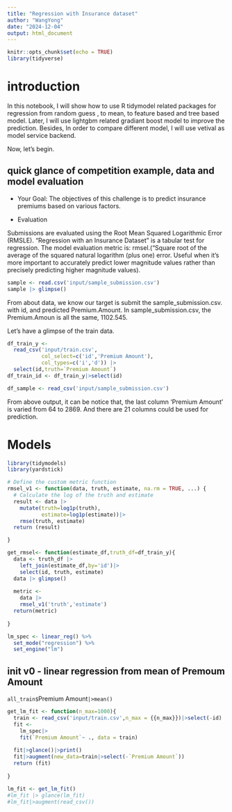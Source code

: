 ```yaml
---
title: "Regression with Insurance dataset"
author: "WangYong"
date: "2024-12-04"
output: html_document
---
```


```r
knitr::opts_chunk$set(echo = TRUE)
library(tidyverse)

```

# introduction

In this notebook, I will show how to use R tidymodel related packages for regression from random guess , to mean, to feature based and tree based model. Later, I will use lightgbm related gradiant boost model to improve the prediction.
Besides, In order to compare different model, I will use vetival as model service backend. 

Now, let's begin.

## quick glance of competition example, data and model evaluation
- Your Goal: 
The objectives of this challenge is to predict insurance premiums based on various factors.

- Evaluation

Submissions are evaluated using the Root Mean Squared Logarithmic Error (RMSLE).
"Regression with an Insurance Dataset" is a tabular test for regression. 
The model evaluation metric is: rmsel.("Square root of the average of the squared natural logarithm (plus one) error. Useful when it's more important to accurately predict lower magnitude values rather than precisely predicting higher magnitude values).

```r
sample <- read.csv('input/sample_submission.csv')
sample |> glimpse()
```

From about data, we know our target is submit the sample_submission.csv. with id, and predicted Premium.Amount. In sample_submission.csv, the Premium.Amoun is all the same, 1102.545. 

Let's have a glimpse of the train data.

```r
df_train_y <- 
  read_csv('input/train.csv',
           col_select=c('id','Premium Amount'),
           col_types=c('i','d')) |>
  select(id,truth=`Premium Amount`)
df_train_id <- df_train_y|>select(id)

df_sample <- read_csv('input/sample_submission.csv')
```
From above output, it can be notice that, the last column 'Premium Amount' is varied from 64 to 2869. And there are 21 columns could be used for prediction.

# Models 
```r
library(tidymodels)
library(yardstick)

# Define the custom metric function
rmsel_v1 <- function(data, truth, estimate, na.rm = TRUE, ...) {
  # Calculate the log of the truth and estimate
  result <- data |> 
    mutate(truth=log1p(truth),
           estimate=log1p(estimate))|>
    rmse(truth, estimate)
  return (result) 

}

get_rmsel<- function(estimate_df,truth_df=df_train_y){
  data <- truth_df |>
    left_join(estimate_df,by='id')|>
    select(id, truth, estimate)
  data |> glimpse()
  
  metric <- 
    data |> 
    rmsel_v1('truth','estimate')
  return(metric)
    
}

lm_spec <- linear_reg() %>%
  set_mode("regression") %>%
  set_engine("lm")
```

## init v0 - linear regression from mean of Premoum Amount
`all_train$`Premium Amount`|>mean()`

```r

get_lm_fit <- function(n_max=1000){
  train <- read_csv('input/train.csv',n_max = {{n_max}})|>select(-id)
  fit <- 
    lm_spec|> 
    fit(`Premium Amount`~ ., data = train)
  
  fit|>glance()|>print()
  fit|>augment(new_data=train|>select(-`Premium Amount`))
  return (fit)
  
}

lm_fit <- get_lm_fit()
#lm_fit |> glance(lm_fit)
#lm_fit|>augment(read_csv())
```


